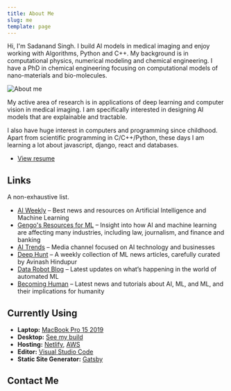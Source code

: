```yaml
---
title: About Me
slug: me
template: page
---
```



Hi, I'm Sadanand Singh. I build AI models in medical imaging and enjoy working with Algorithms, Python and C++.
My background is in computational physics, numerical modeling and chemical engineering. I have a PhD in chemical engineering focusing on computational models of nano-materials and bio-molecules.

![About me](../images/about.jpg)

My active area of research is in applications of deep learning and computer vision in medical imaging. I am specifically interested in designing AI models that are explainable and tractable.

I also have huge interest in computers and programming since childhood. Apart from scientific programming in C/C++/Python, these days I am learning a lot about javascript, django, react and databases.

- [View resume](/resume)

## Links

A non-exhaustive list.

- [AI Weekly](http://aiweekly.co) – Best news and resources on Artificial Intelligence and Machine Learning
- [Gengo's Resources for ML](https://gengo.ai/resources/) – Insight into how AI and machine learning are affecting many industries, including law, journalism, and finance and banking
- [AI Trends](https://aitrends.com/) – Media channel focused on AI technology and businesses
- [Deep Hunt](https://deephunt.in/) – A weekly collection of ML news articles, carefully curated by Avinash Hindupur
- [Data Robot Blog](https://blog.datarobot.com/) – Latest updates on what’s happening in the world of automated ML
- [Becoming Human](https://becominghuman.ai/) – Latest news and tutorials about AI, ML, and ML, and their implications for humanity

## Currently Using

- **Laptop:** [MacBook Pro 15 2019](https://www.apple.com/shop/buy-mac/macbook-pro/15-inch-space-gray-2.6ghz-6-core-processor-with-turbo-boost-up-to-4.5ghz-256gb#)
- **Desktop:** [See my build](/mydlsetup/#workstation-hadware)
- **Hosting:** [Netlify](https://netlify.com), [AWS](https://aws.amazon.com)
- **Editor:** [Visual Studio Code](https://code.visualstudio.com/)
- **Static Site Generator:** [Gatsby](https://gatsbyjs.org)

## Contact Me

<Contact />
